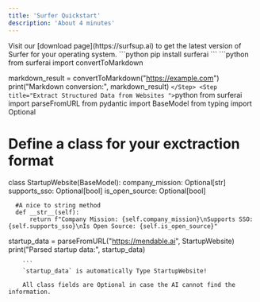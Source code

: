 ```yaml
---
title: 'Surfer Quickstart'
description: 'About 4 minutes'
---
```


<Steps>
  <Step title="Install Surfer">
    Visit our [download page](https://surfsup.ai) to get the latest version of Surfer for your operating system.
  </Step>
  <Step title="Install Python Package">
    ```python
    pip install surferai
        ```
  </Step>
  <Step title="Convert Websites to LLM-readable data">
    ```python
    from surferai import convertToMarkdown

markdown_result = convertToMarkdown("https://example.com")
print("Markdown conversion:", markdown_result)
        ```
  </Step>
  <Step title="Extract Structured Data from Websites ">
    ```python
    from surferai import parseFromURL
from pydantic import BaseModel
from typing import Optional

# Define a class for your exctraction format
class StartupWebsite(BaseModel):
      company_mission: Optional[str] 
      supports_sso: Optional[bool]
      is_open_source: Optional[bool]

      #A nice to string method
      def __str__(self):
          return f"Company Mission: {self.company_mission}\nSupports SSO: {self.supports_sso}\nIs Open Source: {self.is_open_source}"


startup_data = parseFromURL("https://mendable.ai", StartupWebsite)
print("Parsed startup data:", startup_data)

        ```
        `startup_data` is automatically Type StartupWebsite!
        
        All class fields are Optional in case the AI cannot find the information.
  </Step>
</Steps>
